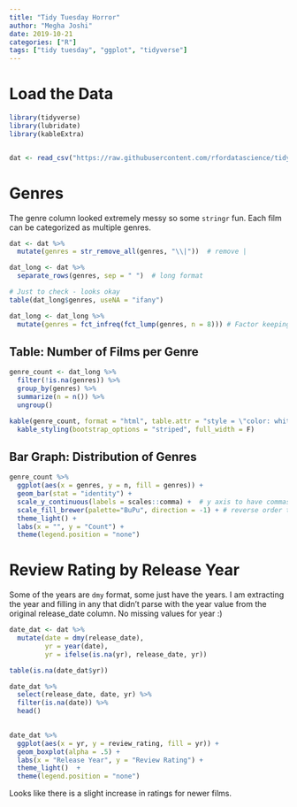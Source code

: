```yaml
---
title: "Tidy Tuesday Horror"
author: "Megha Joshi"
date: 2019-10-21
categories: ["R"]
tags: ["tidy tuesday", "ggplot", "tidyverse"]
---
```



# Load the Data 

```r
library(tidyverse)
library(lubridate)
library(kableExtra)


dat <- read_csv("https://raw.githubusercontent.com/rfordatascience/tidytuesday/master/data/2019/2019-10-22/horror_movies.csv")
```

# Genres

The genre column looked extremely messy so some `stringr` fun. Each film can be categorized as multiple genres. 

```r
dat <- dat %>%
  mutate(genres = str_remove_all(genres, "\\|"))  # remove |

dat_long <- dat %>% 
  separate_rows(genres, sep = " ")  # long format

# Just to check - looks okay
table(dat_long$genres, useNA = "ifany")

dat_long <- dat_long %>%
  mutate(genres = fct_infreq(fct_lump(genres, n = 8))) # Factor keeping 8 most frequent categories and lumping the rest to Other and order the factor by frequency
```

## Table: Number of Films per Genre

```r
genre_count <- dat_long %>%
  filter(!is.na(genres)) %>%
  group_by(genres) %>%
  summarize(n = n()) %>%
  ungroup() 

kable(genre_count, format = "html", table.attr = "style = \"color: white;\"") %>%
  kable_styling(bootstrap_options = "striped", full_width = F)
```

## Bar Graph: Distribution of Genres

```r
genre_count %>%
  ggplot(aes(x = genres, y = n, fill = genres)) +
  geom_bar(stat = "identity") + 
  scale_y_continuous(labels = scales::comma) +  # y axis to have commas 
  scale_fill_brewer(palette="BuPu", direction = -1) + # reverse order the palette
  theme_light() + 
  labs(x = "", y = "Count") + 
  theme(legend.position = "none")
```


# Review Rating by Release Year

Some of the years are `dmy` format, some just have the years. I am extracting the year and filling in any that didn't parse with the year value from the original release_date column. No missing values for year :) 

```r
date_dat <- dat %>%
  mutate(date = dmy(release_date),
         yr = year(date),
         yr = ifelse(is.na(yr), release_date, yr))

table(is.na(date_dat$yr))

date_dat %>%
  select(release_date, date, yr) %>%
  filter(is.na(date)) %>%
  head()

  
date_dat %>%  
  ggplot(aes(x = yr, y = review_rating, fill = yr)) +
  geom_boxplot(alpha = .5) + 
  labs(x = "Release Year", y = "Review Rating") + 
  theme_light()  + 
  theme(legend.position = "none")
```


Looks like there is a slight increase in ratings for newer films.
